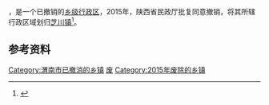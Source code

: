 '''{{PAGENAMEBASE}}'''，是{{PRC admin/fullname|61/05/81}}一个已撤销的[[乡级行政区|乡级行政区]]，2015年，陕西省民政厅批复同意撤销{{PAGENAMEBASE}}，将其所辖行政区域划归[[芝川镇|芝川镇]]<ref>{{Cite web |url=http://news.xinhuanet.com/local/2015-06/28/c_127959075.htm |title=陕西省民政厅关于陕西省乡镇行政区划调整的公告 |access-date=2017-09-13 |archive-date=2017-09-13 |archive-url=https://web.archive.org/web/20170913183916/http://news.xinhuanet.com/local/2015-06/28/c_127959075.htm |dead-url=no }}</ref>。

== 参考资料 ==

{{reflist}}

{{陕西行政区划小作品}}
[[Category:渭南市已撤消的乡镇|Category:渭南市已撤消的乡镇]]
[[Category:韩城市行政区划|废]]
[[Category:2015年废除的乡镇|Category:2015年废除的乡镇]]
